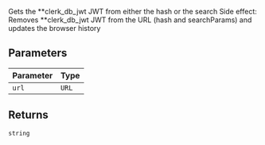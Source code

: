 Gets the **clerk_db_jwt JWT from either the hash or the search
Side effect:
Removes **clerk_db_jwt JWT from the URL (hash and searchParams) and updates the browser history

## Parameters

| Parameter | Type  |
| --------- | ----- |
| `url`     | `URL` |

## Returns

`string`
